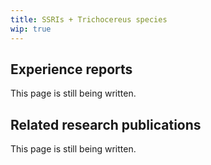 ---
title: SSRIs + Trichocereus species
wip: true
---

## Experience reports

This page is still being written.

## Related research publications

This page is still being written.

